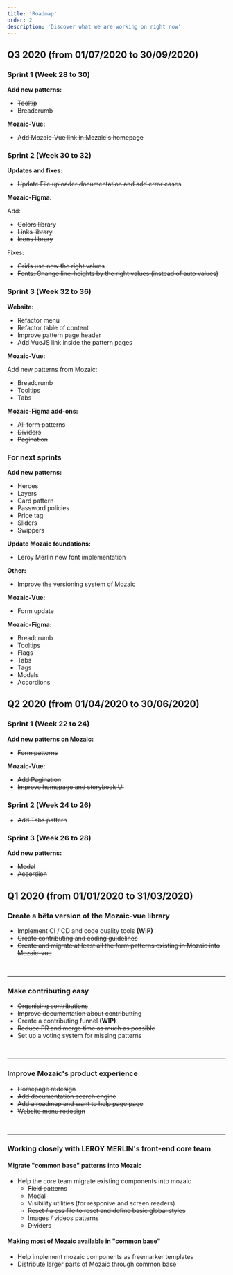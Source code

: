 ```yaml
---
title: 'Roadmap'
order: 2
description: 'Discover what we are working on right now'
---
```


## Q3 2020 (from 01/07/2020 to 30/09/2020)

### Sprint 1 (Week 28 to 30)

**Add new patterns:**

- ~~Tooltip~~
- ~~Breadcrumb~~

**Mozaic-Vue:**

- ~~Add Mozaic-Vue link in Mozaic's homepage~~

### Sprint 2 (Week 30 to 32)

**Updates and fixes:**

- ~~Update File uploader documentation and add error cases~~

**Mozaic-Figma:**

Add:

- ~~Colors library~~
- ~~Links library~~
- ~~Icons library~~

Fixes:

- ~~Grids use now the right values~~
- ~~Fonts: Change line-heights by the right values (instead of auto values)~~

### Sprint 3 (Week 32 to 36)

**Website:**

- Refactor menu
- Refactor table of content
- Improve pattern page header
- Add VueJS link inside the pattern pages

**Mozaic-Vue:**

Add new patterns from Mozaic:

- Breadcrumb
- Tooltips
- Tabs

**Mozaic-Figma add-ons:**

- ~~All form patterns~~
- ~~Dividers~~
- ~~Pagination~~

### For next sprints

**Add new patterns:**

- Heroes
- Layers
- Card pattern
- Password policies
- Price tag
- Sliders
- Swippers

**Update Mozaic foundations:**

- Leroy Merlin new font implementation

**Other:**

- Improve the versioning system of Mozaic

**Mozaic-Vue:**

- Form update

**Mozaic-Figma:**

- Breadcrumb
- Tooltips
- Flags
- Tabs
- Tags
- Modals
- Accordions

## Q2 2020 (from 01/04/2020 to 30/06/2020)

### Sprint 1 (Week 22 to 24)

**Add new patterns on Mozaic:**

- ~~Form patterns~~

**Mozaic-Vue:**

- ~~Add Pagination~~
- ~~Improve homepage and storybook UI~~

### Sprint 2 (Week 24 to 26)

- ~~Add Tabs pattern~~

### Sprint 3 (Week 26 to 28)

**Add new patterns:**

- ~~Modal~~
- ~~Accordion~~

## Q1 2020 (from 01/01/2020 to 31/03/2020)

### Create a bêta version of the Mozaic-vue library

- Implement CI / CD and code quality tools **(WIP)**
- ~~Create contributing and coding guidelines~~
- ~~Create and migrate at least all the form patterns existing in Mozaic into Mozaic-vue~~

<br />

---

### Make contributing easy

- ~~Organising contributions~~
- ~~Improve documentation about contributting~~
- Create a contributing funnel **(WIP)**
- ~~Reduce PR and merge time as much as possible~~
- Set up a voting system for missing patterns

<br />

---

### Improve Mozaic's product experience

- ~~Homepage redesign~~
- ~~Add documentation search engine~~
- ~~Add a roadmap and want to help page page~~
- ~~Website menu redesign~~

<br />

---

### Working closely with LEROY MERLIN's front-end core team

#### Migrate "common base" patterns into Mozaic

- Help the core team migrate existing components into mozaic
  - ~~Field patterns~~
  - ~~Modal~~
  - Visibility utilities (for responive and screen readers)
  - ~~Reset / a css file to reset and define basic global styles~~
  - Images / videos patterns
  - ~~Dividers~~

#### Making most of Mozaic available in "common base"

- Help implement mozaic components as freemarker templates
- Distribute larger parts of Mozaic through common base
